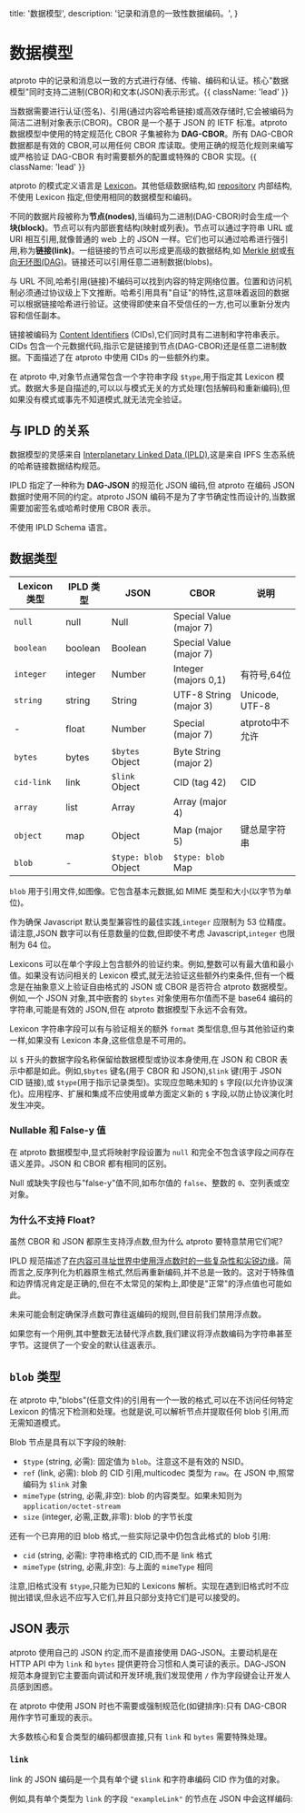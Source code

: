   title: '数据模型',
  description:
    '记录和消息的一致性数据编码。',
}

# 数据模型

atproto 中的记录和消息以一致的方式进行存储、传输、编码和认证。核心"数据模型"同时支持二进制(CBOR)和文本(JSON)表示形式。{{ className: 'lead' }}

当数据需要进行认证(签名)、引用(通过内容哈希链接)或高效存储时,它会被编码为简洁二进制对象表示(CBOR)。CBOR 是一个基于 JSON 的 IETF 标准。atproto 数据模型中使用的特定规范化 CBOR 子集被称为 **DAG-CBOR**。所有 DAG-CBOR 数据都是有效的 CBOR,可以用任何 CBOR 库读取。使用正确的规范化规则来编写或严格验证 DAG-CBOR 有时需要额外的配置或特殊的 CBOR 实现。{{ className: 'lead' }}

atproto 的模式定义语言是 [Lexicon](/specs/lexicon)。其他低级数据结构,如 [repository](/specs/repository) 内部结构,不使用 Lexicon 指定,但使用相同的数据模型和编码。

不同的数据片段被称为**节点(nodes)**,当编码为二进制(DAG-CBOR)时会生成一个**块(block)**。节点可以有内部嵌套结构(映射或列表)。节点可以通过字符串 URL 或 URI 相互引用,就像普通的 web 上的 JSON 一样。它们也可以通过哈希进行强引用,称为**链接(link)**。一组链接的节点可以形成更高级的数据结构,如 [Merkle 树](https://en.wikipedia.org/wiki/Merkle_tree)或[有向无环图(DAG)](https://en.wikipedia.org/wiki/Directed_acyclic_graph)。链接还可以引用任意二进制数据(blobs)。

与 URL 不同,哈希引用(链接)不编码可以找到内容的特定网络位置。位置和访问机制必须通过协议级上下文推断。哈希引用具有"自证"的特性,这意味着返回的数据可以根据链接哈希进行验证。这使得即使来自不受信任的一方,也可以重新分发内容和信任副本。

链接被编码为 [Content Identifiers](https://docs.ipfs.tech/concepts/content-addressing/#identifier-formats) (CIDs),它们同时具有二进制和字符串表示。CIDs 包含一个元数据代码,指示它是链接到节点(DAG-CBOR)还是任意二进制数据。下面描述了在 atproto 中使用 CIDs 的一些额外约束。

在 atproto 中,对象节点通常包含一个字符串字段 `$type`,用于指定其 Lexicon 模式。数据大多是自描述的,可以以与模式无关的方式处理(包括解码和重新编码),但如果没有模式或事先不知道模式,就无法完全验证。

## 与 IPLD 的关系

数据模型的灵感来自 [Interplanetary Linked Data (IPLD)](https://ipld.io/docs/data-model/),这是来自 IPFS 生态系统的哈希链接数据结构规范。

IPLD 指定了一种称为 **DAG-JSON** 的规范化 JSON 编码,但 atproto 在编码 JSON 数据时使用不同的约定。atproto JSON 编码不是为了字节确定性而设计的,当数据需要加密签名或哈希时使用 CBOR 表示。

不使用 IPLD Schema 语言。

## 数据类型

| Lexicon 类型 | IPLD 类型 | JSON                | CBOR                   | 说明                    |
| ---          | ---       | ---                 | ---                    | ---                     |
| `null`       | null      | Null                | Special Value (major 7)| |
| `boolean`    | boolean   | Boolean             | Special Value (major 7)| |
| `integer`    | integer   | Number              | Integer (majors 0,1)   | 有符号,64位            |
| `string`     | string    | String              | UTF-8 String (major 3) | Unicode, UTF-8         |
| -            | float     | Number              | Special (major 7)      | atproto中不允许        |
| `bytes`      | bytes     | `$bytes` Object     | Byte String (major 2)  | |
| `cid-link`   | link      | `$link` Object      | CID (tag 42)          | CID                    |
| `array`      | list      | Array               | Array (major 4)        | |
| `object`     | map       | Object              | Map (major 5)          | 键总是字符串           |
| `blob`       | -         | `$type: blob` Object| `$type: blob` Map      | |

`blob` 用于引用文件,如图像。它包含基本元数据,如 MIME 类型和大小(以字节为单位)。

作为确保 Javascript 默认类型兼容性的最佳实践,`integer` 应限制为 53 位精度。请注意,JSON 数字可以有任意数量的位数,但即使不考虑 Javascript,`integer` 也限制为 64 位。

Lexicons 可以在单个字段上包含额外的验证约束。例如,整数可以有最大值和最小值。如果没有访问相关的 Lexicon 模式,就无法验证这些额外约束条件,但有一个概念是在抽象意义上验证自由格式的 JSON 或 CBOR 是否符合 atproto 数据模型。例如,一个 JSON 对象,其中嵌套的 `$bytes` 对象使用布尔值而不是 base64 编码的字符串,可能是有效的 JSON,但在 atproto 数据模型下永远不会有效。

Lexicon 字符串字段可以有与验证相关的额外 `format` 类型信息,但与其他验证约束一样,如果没有 Lexicon 本身,这些信息是不可用的。

以 `$` 开头的数据字段名称保留给数据模型或协议本身使用,在 JSON 和 CBOR 表示中都是如此。例如,`$bytes` 键名(用于 CBOR 和 JSON),`$link` 键(用于 JSON CID 链接),或 `$type`(用于指示记录类型)。实现应忽略未知的 `$` 字段(以允许协议演化)。应用程序、扩展和集成不应使用或单方面定义新的 `$` 字段,以防止协议演化时发生冲突。

### Nullable 和 False-y 值

在 atproto 数据模型中,显式将映射字段设置为 `null` 和完全不包含该字段之间存在语义差异。JSON 和 CBOR 都有相同的区别。

Null 或缺失字段也与"false-y"值不同,如布尔值的 `false`、整数的 `0`、空列表或空对象。

### 为什么不支持 Float?

虽然 CBOR 和 JSON 都原生支持浮点数,但为什么 atproto 要特意禁用它们呢?

IPLD 规范描述了[在内容可寻址世界中使用浮点数时的一些复杂性和尖锐边缘](https://ipld.io/docs/data-model/kinds/#float-kind)。简而言之,反序列化为机器原生格式,然后再重新编码,并不总是一致的。这对于特殊值和边界情况肯定是正确的,但在不太常见的架构上,即使是"正常"的浮点值也可能如此。

未来可能会制定确保浮点数可靠往返编码的规则,但目前我们禁用浮点数。

如果您有一个用例,其中整数无法替代浮点数,我们建议将浮点数编码为字符串甚至字节。这提供了一个安全的默认往返表示。

## `blob` 类型

在 atproto 中,"blobs"(任意文件)的引用有一个一致的格式,可以在不访问任何特定 Lexicon 的情况下检测和处理。也就是说,可以解析节点并提取任何 blob 引用,而无需知道模式。

Blob 节点是具有以下字段的映射:

- `$type` (string, 必需): 固定值为 `blob`。注意这不是有效的 NSID。
- `ref` (link, 必需): blob 的 CID 引用,multicodec 类型为 `raw`。在 JSON 中,照常编码为 `$link` 对象
- `mimeType` (string, 必需,非空): blob 的内容类型。如果未知则为 `application/octet-stream`
- `size` (integer, 必需,正数,非零): blob 的字节长度

还有一个已弃用的旧 blob 格式,一些实际记录中仍包含此格式的 blob 引用:

- `cid` (string, 必需): 字符串格式的 CID,而不是 link 格式
- `mimeType` (string, 必需,非空): 与上面的 `mimeType` 相同

注意,旧格式没有 `$type`,只能为已知的 Lexicons 解析。实现在遇到旧格式时不应抛出错误,但永远不应写入它们,并且只部分支持它们是可以接受的。

## JSON 表示

atproto 使用自己的 JSON 约定,而不是直接使用 DAG-JSON。主要动机是在 HTTP API 中为 `link` 和 `bytes` 提供更符合习惯和人类可读的表示。DAG-JSON 规范本身提到它主要面向调试和开发环境,我们发现使用 `/` 作为字段键会让开发人员感到困惑。

在 atproto 中使用 JSON 时也不需要或强制规范化(如键排序):只有 DAG-CBOR 用作字节可重现的表示。

大多数核心和复合类型的编码都很直接,只有 `link` 和 `bytes` 需要特殊处理。

### `link`

link 的 JSON 编码是一个具有单个键 `$link` 和字符串编码 CID 作为值的对象。

例如,具有单个类型为 `link` 的字段 `"exampleLink"` 的节点在 JSON 中会这样编码:

